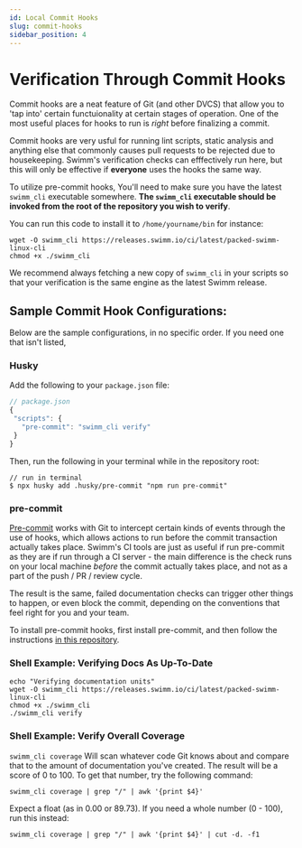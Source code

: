 ```yaml
---
id: Local Commit Hooks
slug: commit-hooks
sidebar_position: 4
---
```


# Verification Through Commit Hooks

Commit hooks are a neat feature of Git (and other DVCS) that allow you to 'tap into'
certain functuionality at certain stages of operation. One of the most useful places
for hooks to run is *right* before finalizing a commit.

Commit hooks are very usful for running lint scripts, static analysis and anything
else that commonly causes pull requests to be rejected due to housekeeping. Swimm's
verification checks can efffectively run here, but this will only be effective if
**everyone** uses the hooks the same way.

To utilize pre-commit hooks, You'll need to make sure you have the latest `swimm_cli`
executable somewhere. **The `swimm_cli` executable should be invoked from the root
of the repository you wish to verify**. 

You can run this code to install it to `/home/yourname/bin` for instance:

```shell
wget -O swimm_cli https://releases.swimm.io/ci/latest/packed-swimm-linux-cli
chmod +x ./swimm_cli
```
We recommend always fetching a new copy of `swimm_cli` in your scripts so that your
verification is the same engine as the latest Swimm release.

## Sample Commit Hook Configurations:

Below are the sample configurations, in no specific order. If you need one that
isn't listed, 

### Husky

Add the following to your `package.json` file:

```js
// package.json
{
 "scripts": {
   "pre-commit": "swimm_cli verify"
 }
}
```

Then, run the following in your terminal while in the repository root:

```shell
// run in terminal
$ npx husky add .husky/pre-commit "npm run pre-commit"
```

### pre-commit

[Pre-commit](https://pre-commmit.com) works with Git to intercept certain kinds of events 
through the use of hooks, which allows actions to run before the commit transaction actually 
takes place. Swimm's CI tools are just as useful if run pre-commit as they are if run through 
a CI server - the main difference is the check runs on your local machine _before_ the commit 
actually takes place, and not as a part of the push / PR / review cycle.

The result is the same, failed documentation checks can trigger other things to happen, or even 
block the commit, depending on the conventions that feel right for you and your team.

To install pre-commit hooks, first install pre-commit, and then follow the instructions 
[in this repository](https://github.com/swimmio/pre-commit). 

### Shell Example: Verifying Docs As Up-To-Date

```shell
echo "Verifying documentation units"
wget -O swimm_cli https://releases.swimm.io/ci/latest/packed-swimm-linux-cli
chmod +x ./swimm_cli  
./swimm_cli verify
``` 
### Shell Example: Verify Overall Coverage

`swimm_cli coverage` Will scan whatever code Git knows about and compare that to
the amount of documentation you've created. The result will be a score of 0 to 100. 
To get that number, try the following command:

```shell
swimm_cli coverage | grep "/" | awk '{print $4}'
```

Expect a float (as in 0.00 or 89.73). If you need a whole number (0 - 100), run this instead:

```shell
swimm_cli coverage | grep "/" | awk '{print $4}' | cut -d. -f1
```
